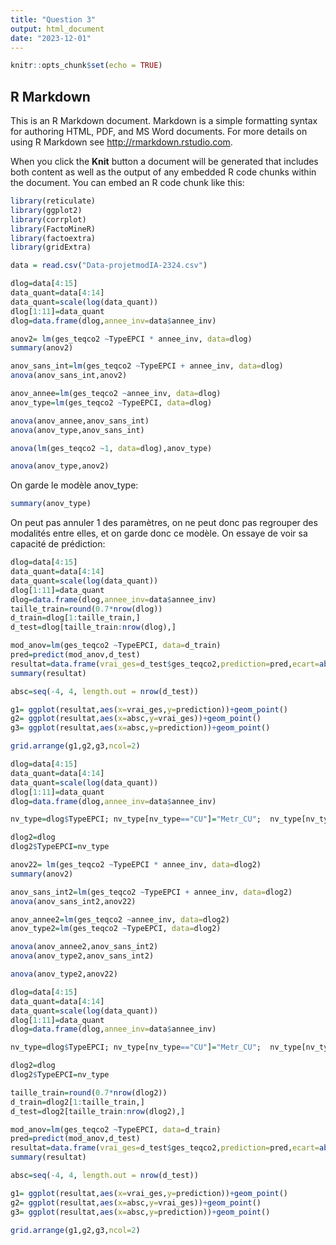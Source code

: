```yaml
---
title: "Question 3"
output: html_document
date: "2023-12-01"
---
```


```r
knitr::opts_chunk$set(echo = TRUE)
```

## R Markdown

This is an R Markdown document. Markdown is a simple formatting syntax for authoring HTML, PDF, and MS Word documents. For more details on using R Markdown see <http://rmarkdown.rstudio.com>.

When you click the **Knit** button a document will be generated that includes both content as well as the output of any embedded R code chunks within the document. You can embed an R code chunk like this:

```r
library(reticulate)
library(ggplot2)
library(corrplot)
library(FactoMineR)
library(factoextra)
library(gridExtra)

data = read.csv("Data-projetmodIA-2324.csv")
```
```r
dlog=data[4:15]
data_quant=data[4:14]
data_quant=scale(log(data_quant))
dlog[1:11]=data_quant
dlog=data.frame(dlog,annee_inv=data$annee_inv)

anov2= lm(ges_teqco2 ~TypeEPCI * annee_inv, data=dlog)
summary(anov2)
```
```r
anov_sans_int=lm(ges_teqco2 ~TypeEPCI + annee_inv, data=dlog)
anova(anov_sans_int,anov2)
```

```r
anov_annee=lm(ges_teqco2 ~annee_inv, data=dlog)
anov_type=lm(ges_teqco2 ~TypeEPCI, data=dlog)

anova(anov_annee,anov_sans_int)
anova(anov_type,anov_sans_int)
```
```r
anova(lm(ges_teqco2 ~1, data=dlog),anov_type)

```
```r
anova(anov_type,anov2)

```


On garde le modèle anov_type:

```r
summary(anov_type)

```
On peut pas annuler 1 des paramètres, on ne peut donc pas regrouper des modalités entre elles, et on garde donc ce modèle. On essaye de voir sa capacité de prédiction:
```r
dlog=data[4:15]
data_quant=data[4:14]
data_quant=scale(log(data_quant))
dlog[1:11]=data_quant
dlog=data.frame(dlog,annee_inv=data$annee_inv)
taille_train=round(0.7*nrow(dlog))
d_train=dlog[1:taille_train,]
d_test=dlog[taille_train:nrow(dlog),]

mod_anov=lm(ges_teqco2 ~TypeEPCI, data=d_train)
pred=predict(mod_anov,d_test)
resultat=data.frame(vrai_ges=d_test$ges_teqco2,prediction=pred,ecart=abs(d_test$ges_teqco2-pred),erreur_pourcentage=abs(d_test$ges_teqco2-pred)/abs(d_test$ges_teqco2))
summary(resultat)

absc=seq(-4, 4, length.out = nrow(d_test))

g1= ggplot(resultat,aes(x=vrai_ges,y=prediction))+geom_point()
g2= ggplot(resultat,aes(x=absc,y=vrai_ges))+geom_point()
g3= ggplot(resultat,aes(x=absc,y=prediction))+geom_point()

grid.arrange(g1,g2,g3,ncol=2)
```
```r
dlog=data[4:15]
data_quant=data[4:14]
data_quant=scale(log(data_quant))
dlog[1:11]=data_quant
dlog=data.frame(dlog,annee_inv=data$annee_inv)

nv_type=dlog$TypeEPCI; nv_type[nv_type=="CU"]="Metr_CU";  nv_type[nv_type=="Metropole"]="Metr_CU"

dlog2=dlog
dlog2$TypeEPCI=nv_type

anov22= lm(ges_teqco2 ~TypeEPCI * annee_inv, data=dlog2)
summary(anov2)
```
```r
anov_sans_int2=lm(ges_teqco2 ~TypeEPCI + annee_inv, data=dlog2)
anova(anov_sans_int2,anov22)
```

```r
anov_annee2=lm(ges_teqco2 ~annee_inv, data=dlog2)
anov_type2=lm(ges_teqco2 ~TypeEPCI, data=dlog2)

anova(anov_annee2,anov_sans_int2)
anova(anov_type2,anov_sans_int2)
```
```r
anova(anov_type2,anov22)

```
```r
dlog=data[4:15]
data_quant=data[4:14]
data_quant=scale(log(data_quant))
dlog[1:11]=data_quant
dlog=data.frame(dlog,annee_inv=data$annee_inv)

nv_type=dlog$TypeEPCI; nv_type[nv_type=="CU"]="Metr_CU";  nv_type[nv_type=="Metropole"]="Metr_CU"

dlog2=dlog
dlog2$TypeEPCI=nv_type

taille_train=round(0.7*nrow(dlog2))
d_train=dlog2[1:taille_train,]
d_test=dlog2[taille_train:nrow(dlog2),]

mod_anov=lm(ges_teqco2 ~TypeEPCI, data=d_train)
pred=predict(mod_anov,d_test)
resultat=data.frame(vrai_ges=d_test$ges_teqco2,prediction=pred,ecart=abs(d_test$ges_teqco2-pred),erreur_pourcentage=abs(d_test$ges_teqco2-pred)/abs(d_test$ges_teqco2))
summary(resultat)

absc=seq(-4, 4, length.out = nrow(d_test))

g1= ggplot(resultat,aes(x=vrai_ges,y=prediction))+geom_point()
g2= ggplot(resultat,aes(x=absc,y=vrai_ges))+geom_point()
g3= ggplot(resultat,aes(x=absc,y=prediction))+geom_point()

grid.arrange(g1,g2,g3,ncol=2)
```

